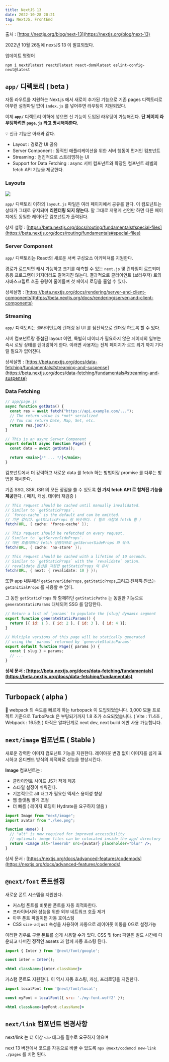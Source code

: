 ```yaml
---
title: NextJS 13
date: 2022-10-28 20:21
tag: NextJS, FrontEnd
---
```


출처 : [https://nextjs.org/blog/next-13](https://nextjs.org/blog/next-13)

2022년 10월 26일에 nextJS 13 이 발표되었다.

업데이트 명령어

`npm i next@latest react@latest react-dom@latest eslint-config-next@latest`

## `app/` 디렉토리 ( beta )

자동 라우트를 지원하는 Next.js 에서 새로이 추가된 기능으로 기존 pages 디렉토리로 아무런 설정파일 없이 `index.js` 를 넣어주면 라우팅이 지원되었다.

이제 **`app/`** 디렉토리 이하에 넣으면 신 기능이 도입된 라우팅이 가능해진다. **단 페이지 라우팅하려면 `page.js` 라고 명시해야한다.**

<aside>
💡 신규 기능은 아래와 같다.

- Layout : 경로간 UI 공유
- Server Component : 동적인 애플리케이션을 위한 서버 행동이 먼저인 컴포넌트
- Streaming : 점진적으로 스트리밍하는 UI
- Support for Data Fetching : async 서버 컴포넌트와 확장된 컴포넌트 레벨의 fetch API 기능을 제공한다.
</aside>

### Layouts

![](https://www.notion.so/image/https%3A%2F%2Fs3-us-west-2.amazonaws.com%2Fsecure.notion-static.com%2F81be5325-b7cd-46c3-bdb3-a4eff75dc599%2FUntitled.png?table=block&id=c40795bd-8ddb-4366-a4bc-32edfc4eb0dc&spaceId=b67b8caf-0e30-4e9a-b6db-84175dd949a3&width=1920&userId=6129882c-fb78-4471-a25e-d9e686069e4c&cache=v2)

`app/` 디렉토리 이하의 `layout.js` 파일은 여러 페이지에서 공유를 한다. 이 컴포넌트는 상태가 그대로 유지되며 **리렌더링 되지 않는다.** 말 그대로 저렇게 선언만 하면 다른 페이지에도 동일한 레이아웃 컴포넌트가 출력된다.

상세 설명 : [https://beta.nextjs.org/docs/routing/fundamentals#special-files](https://beta.nextjs.org/docs/routing/fundamentals#special-files)

### Server Component

`app/` 디렉토리는 React의 새로운 서버 구성요소 아키텍쳐를 지원한다.

경로가 로드되면 캐시 가능하고 크기를 예측할 수 있는 `next.js` 및 런타임이 로드되며 응용 프로그램이 커지더라도 길어지진 않는다. 결과적으로 클라이언트 (브라우저) 로의 자바스크립트 호출 용량이 줄어들며 첫 페이지 로딩을 줄일 수 있다.

상세설명 : [https://beta.nextjs.org/docs/rendering/server-and-client-components](https://beta.nextjs.org/docs/rendering/server-and-client-components)

### Streaming

`app/` 디렉토리는 클라이언트에 렌더링 된 UI 를 점진적으로 렌더링 하도록 할 수 있다.

서버 컴포넌트랑 중첩된 layout 이면, 특별히 데이터가 필요하지 않은 페이지의 일부는 즉시 로딩 상태를 렌더링하게 한다. 이러면 사용자는 전체 페이지가 로드 되기 까지 기다릴 필요가 없어진다.

상세설명 : [https://beta.nextjs.org/docs/data-fetching/fundamentals#streaming-and-suspense](https://beta.nextjs.org/docs/data-fetching/fundamentals#streaming-and-suspense)

### Data Fetching

```jsx
// app/page.js
async function getData() {
  const res = await fetch("https://api.example.com/...");
  // The return value is *not* serialized
  // You can return Date, Map, Set, etc.
  return res.json();
}

// This is an async Server Component
export default async function Page() {
  const data = await getData();

  return <main>{/* ... */}</main>;
}
```

컴포넌트에서 더 강력하고 새로운 data 를 fetch 하는 방법이랑 promise 를 다루는 방법을 제시한다.

기존 SSG, SSR, ISR 의 모든 장점을 쓸 수 있도록 **한 가지 fetch API 로 합쳐진 기능을 제공**한다. ( 패치, 캐싱, 데이터 재검증 )

```java
// This request should be cached until manually invalidated.
// Similar to `getStaticProps`.
// `force-cache` is the default and can be omitted.
// 기본 값이다. getStaticProps 랑 비슷하다. ( 빌드 시점에 fetch 함 )
fetch(URL, { cache: 'force-cache' });

// This request should be refetched on every request.
// Similar to `getServerSideProps`.
// 매번 호출때마다 fetch 실행하므로 getServerSideProps 와 유사.
fetch(URL, { cache: 'no-store' });

// This request should be cached with a lifetime of 10 seconds.
// Similar to `getStaticProps` with the `revalidate` option.
// revalidate 옵션을 지정한 getStaticProps 와 유사
fetch(URL, { next: { revalidate: 10 } });
```

또한 app 내부에선 `getServerSideProps`, `getStaticProps`,~~그리고 진작히 안쓰는~~ `getInitialProps` 를 사용할 수 없다.

그 동안 `getStaticProps` 와 함께하던 `getStaticPaths` 는 동일한 기능으로 `generateStaticParams` 대체되어 SSG 를 담당한다.

```jsx
// Return a list of `params` to populate the [slug] dynamic segment
export function generateStaticParams() {
  return [{ id: 1 }, { id: 2 }, { id: 3 }, { id: 4 }];
}

// Multiple versions of this page will be statically generated
// using the `params` returned by `generateStaticParams`
export default function Page({ params }) {
  const { slug } = params;
  // ...
}
```

**상세 문서 : [https://beta.nextjs.org/docs/data-fetching/fundamentals](https://beta.nextjs.org/docs/data-fetching/fundamentals)**

---

## Turbopack ( alpha )

<aside>
💬 webpack 의 속도를 빠르게 하는 turbopack 이 도입되었습니다. 3,000 모듈 프로젝트 기준으로 TurboPack 은 부팅되기까지 1.8 초가 소요되었습니다. ( Vite : 11.4초 , Webpack : 16.5초 ) 아직은 알파단계로 next dev, next build 에만 사용 가능합니다.

</aside>

## `next/image` 컴포넌트 ( Stable )

새로운 강력한 이미지 컴포넌트 기능을 지원한다. 레이아웃 변경 없이 이미지를 쉽게 표시하고 온디멘드 방식의 최적화로 성능을 향상시킨다.

**Image** 컴포넌트는 :

- 클라이언트 사이드 JS가 적게 제공
- 스타일 설정이 쉬워진다.
- 기본적으로 alt 태그가 필요한 엑세스 용이성 향상
- 웹 플랫폼 맞게 조정
- 더 빠름 ( 레이지 로딩이 Hydrate을 요구하지 않음 )

```jsx
import Image from "next/image";
import avatar from "./lee.png";

function Home() {
  // "alt" is now required for improved accessibility
  // optional: image files can be colocated inside the app/ directory
  return <Image alt="leeerob" src={avatar} placeholder="blur" />;
}
```

상세 문서 : [https://nextjs.org/docs/advanced-features/codemods](https://nextjs.org/docs/advanced-features/codemods)

## `@next/font` 폰트설정

새로운 폰트 시스템을 지원한다.

- 커스텀 폰트를 비롯한 폰트를 자동 최적화한다.
- 프라이버시와 성능을 위한 외부 네트워크 호출 제거
- 아무 폰트 파일이든 자동 호이스팅
- CSS `size-adjust` 속성을 사용하여 자동으로 레이아웃 이동을 0으로 설정가능

이러한 경우로 구글 폰트를 쉽게 사용할 수가 있다. CSS 및 font 파일은 빌드 시간에 다운되고 나머진 정적인 assets 과 함께 자동 호스팅 된다.

```jsx
import { Inter } from '@next/font/google';

const inter = Inter();

<html className={inter.className}>
```

커스텀 폰트도 지원한다. 이 역시 자동 호스팅, 캐싱, 프리로딩을 지원한다.

```jsx
import localFont from '@next/font/local';

const myFont = localFont({ src: './my-font.woff2' });

<html className={myFont.className}>
```

## `next/link` 컴포넌트 변경사항

next/link 는 더 이상 `<a>` 태그를 필수로 요구하지 않으며

next 13 버전에서 코드를 자동으로 바꿀 수 있도록 `npx @next/codemod new-link ./pages` 를 치면 된다.
